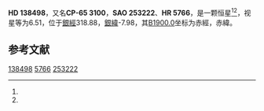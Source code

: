 {{Starbox begin
| name = HD 138498
}}
{{Starbox observe
| epoch = [[J2000.0|J2000.0]]
| constell = {{星座名待查}}<ref name=SIMBAD>{{cite web
 | url=http://simbad.u-strasbg.fr/simbad/sim-id?Ident=HR+5766
 | title =Pulsating variable Star
 | publisher=Centre de Données astronomiques de Strasbourg
 | work=SIMBAD
 | accessdate=2012-07-13}}</ref><ref name=DATA>{{cite web
 | url=http://vizier.u-strasbg.fr/viz-bin/VizieR-5?-out.add=.&-source=5050&-corr=PK=HR&-out.max=9999&HR=5766
 | title=VizieR Detailed Page
 | accessdate=2012-07-13
 | archive-date=2016-03-05
 | archive-url=https://web.archive.org/web/20160305014217/http://vizier.u-strasbg.fr/viz-bin/VizieR-5?-out.add=.&-source=5050&-corr=PK=HR&-out.max=9999&HR=5766
 | dead-url=no
 }}</ref>
| 星官 = 
| ra = {{RA|15|36|17.4}}<ref name=SIMBAD /><ref name=DATA />
| dec = {{DEC|-65|36|48}}<ref name=SIMBAD /><ref name=DATA />
| appmag_v = 6.51<ref name=SIMBAD /><ref name=DATA />
}}
{{Starbox character
| class = F3IV-V<ref name=SIMBAD /><ref name=DATA />
| b-v = 0.35<ref name=SIMBAD /><ref name=DATA />
| u-b = 0.03<ref name=SIMBAD /><ref name=DATA />
| r-i = <ref name=SIMBAD /><ref name=DATA />
| variable = 
}}
{{Starbox astrometry
| radial_v = 0.03
| prop_mo_ra = -8
| parallax = 
| p_error = 
}}
{{Starbox catalog
| names =CP-65 3100，[[SAO星表|SAO]] 253222，[[HD星表|HD]] 138498，[[HR星表|HR]] 5766}}
{{Starbox reference |Simbad=HR+5766}}
{{Starbox end}}

'''HD 138498'''，又名'''CP-65 3100'''，'''SAO 253222'''、'''HR 5766'''，是一颗恒星<ref name=SIMBAD /><ref name=DATA />，视星等为6.51，位于[[銀道座標系|銀經]]318.88，[[銀道座標系|銀緯]]-7.98，其[[B1900.0|B1900.0]]坐标为赤經{{RA|15|27|18}}，赤緯{{DEC|-65|-7.98|34}}。

== 参考文献 ==
{{reflist}}

{{star-stub}}

[[Category:HD和HDE天體|138498]]
[[Category:HR天體|5766]]
[[Category:SAO天體|253222]]